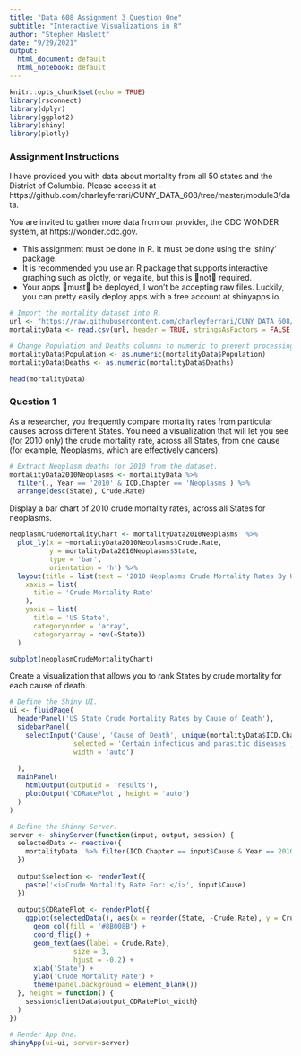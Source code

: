 ```yaml
---
title: "Data 608 Assignment 3 Question One"
subtitle: "Interactive Visualizations in R"
author: "Stephen Haslett"
date: "9/29/2021"
output:
  html_document: default
  html_notebook: default
---
```


```r
knitr::opts_chunk$set(echo = TRUE)
library(rsconnect)
library(dplyr)
library(ggplot2)
library(shiny)
library(plotly)
```

### Assignment Instructions

I have provided you with data about mortality from all 50 states and the District of Columbia. Please access it at - https://github.com/charleyferrari/CUNY_DATA_608/tree/master/module3/data.

You are invited to gather more data from our provider, the CDC WONDER system, at https://wonder.cdc.gov. 

- This assignment must be done in R. It must be done using the ‘shiny’ package.
- It is recommended you use an R package that supports interactive graphing such as plotly, or vegalite, but this is not required.
- Your apps must be deployed, I won’t be accepting raw files. Luckily, you can pretty easily deploy apps with a free account at shinyapps.io.


```r
# Import the mortality dataset into R. 
url <- "https://raw.githubusercontent.com/charleyferrari/CUNY_DATA_608/master/module3/data/cleaned-cdc-mortality-1999-2010-2.csv"
mortalityData <- read.csv(url, header = TRUE, stringsAsFactors = FALSE, skipNul = TRUE)

# Change Population and Deaths columns to numeric to prevent processing errors.
mortalityData$Population <- as.numeric(mortalityData$Population)
mortalityData$Deaths <- as.numeric(mortalityData$Deaths)

head(mortalityData)
```


### Question 1

As a researcher, you frequently compare mortality rates from particular causes across different States. You need a visualization that will let you see (for 2010 only) the crude mortality rate, across all States, from one cause (for example, Neoplasms, which are effectively cancers).

```r
# Extract Neoplasm deaths for 2010 from the dataset.
mortalityData2010Neoplasms <- mortalityData %>%
  filter(., Year == '2010' & ICD.Chapter == 'Neoplasms') %>%
  arrange(desc(State), Crude.Rate)
```

Display a bar chart of 2010 crude mortality rates, across all States for neoplasms.
```r
neoplasmCrudeMortalityChart <- mortalityData2010Neoplasms  %>%
  plot_ly(x = ~mortalityData2010Neoplasms$Crude.Rate,
          y = mortalityData2010Neoplasms$State,
          type = 'bar',
          orientation = 'h') %>%
  layout(title = list(text = '2010 Neoplasms Crude Mortality Rates By US State', font = list(size = 12), plot_bgcolor = '#e5ecf6'),
    xaxis = list(
      title = 'Crude Mortality Rate'
    ),
    yaxis = list(
      title = 'US State',
      categoryorder = 'array',
      categoryarray = rev(~State))
  )

subplot(neoplasmCrudeMortalityChart)   

```


Create a visualization that allows you to rank States by crude mortality for each cause of death.


```r
# Define the Shiny UI.
ui <- fluidPage(
  headerPanel('US State Crude Mortality Rates by Cause of Death'),
  sidebarPanel(
    selectInput('Cause', 'Cause of Death', unique(mortalityData$ICD.Chapter),
                selected = 'Certain infectious and parasitic diseases',
                width = 'auto')
    
  ),
  mainPanel(
    htmlOutput(outputId = 'results'),
    plotOutput('CDRatePlot', height = 'auto')
  )
)

# Define the Shinny Server.
server <- shinyServer(function(input, output, session) {
  selectedData <- reactive({
    mortalityData  %>% filter(ICD.Chapter == input$Cause & Year == 2010)
  })
  
  output$selection <- renderText({
    paste('<i>Crude Mortality Rate For: </i>', input$Cause)
  })
  
  output$CDRatePlot <- renderPlot({
    ggplot(selectedData(), aes(x = reorder(State, -Crude.Rate), y = Crude.Rate)) +
      geom_col(fill = '#8B008B') +
      coord_flip() +
      geom_text(aes(label = Crude.Rate),
                size = 3,
                hjust = -0.2) +
      xlab('State') +
      ylab('Crude Mortality Rate') +
      theme(panel.background = element_blank())
  }, height = function() {
    session$clientData$output_CDRatePlot_width}
  )
})

# Render App One.
shinyApp(ui=ui, server=server)
```
